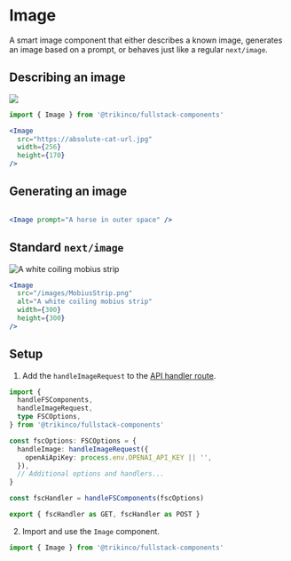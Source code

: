 
# Image

A smart image component that either describes a known image, generates an image based on a prompt, or behaves just like a regular `next/image`.

## Describing an image

<Image
  src="https://upload.wikimedia.org/wikipedia/commons/thumb/b/b6/Felis_catus-cat_on_snow.jpg/179px-Felis_catus-cat_on_snow.jpg"
  showResult
  width={256}
  height={170}
/>

```jsx
import { Image } from '@trikinco/fullstack-components'
```

```jsx
<Image
  src="https://absolute-cat-url.jpg"
  width={256}
  height={170}
/>
```

## Generating an image

<Image prompt="A horse in outer space" />

```jsx
<Image prompt="A horse in outer space" />
```

## Standard `next/image`

<Image
  src="/images/MobiusStrip.png"
  alt="A white coiling mobius strip"
  width={300}
  height={300}
/>

```jsx
<Image
  src="/images/MobiusStrip.png"
  alt="A white coiling mobius strip"
  width={300}
  height={300}
/>
```

## Setup

1. Add the `handleImageRequest` to the [API handler route](/docs/get-started/#setup).

```ts title="app/api/fsc/route.ts"
import {
  handleFSComponents,
  handleImageRequest,
  type FSCOptions,
} from '@trikinco/fullstack-components'

const fscOptions: FSCOptions = {
  handleImage: handleImageRequest({
    openAiApiKey: process.env.OPENAI_API_KEY || '',
  }),
  // Additional options and handlers...
}

const fscHandler = handleFSComponents(fscOptions)

export { fscHandler as GET, fscHandler as POST }
```

2. Import and use the `Image` component.

```jsx
import { Image } from '@trikinco/fullstack-components'
```
